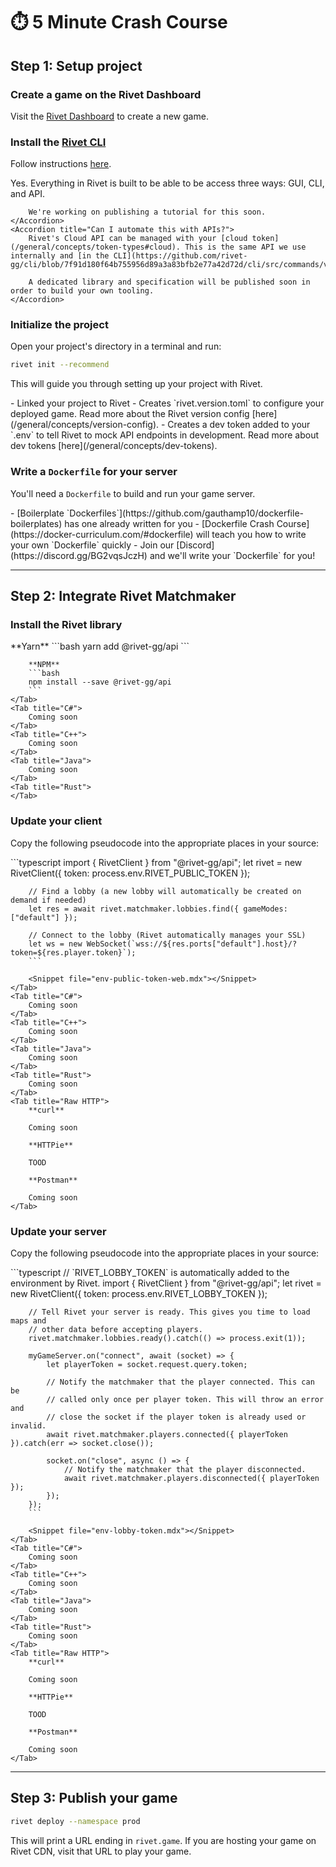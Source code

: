 # ⏱️ 5 Minute Crash Course

<Snippet file='beta-signup.mdx' />

<TutorialVideo src='https://www.youtube-nocookie.com/embed/pBE7s-PK0j0' />

## Step 1: Setup project

### Create a game on the Rivet Dashboard

Visit the [Rivet Dashboard](https://hub.rivet.gg/developer/dashboard) to create a new game.

### Install the [Rivet CLI](https://github.com/rivet-gg/cli)

Follow instructions [here](https://github.com/rivet-gg/cli#installing).

<AccordionGroup>
	<Accordion title="Can I do this with just a GUI?">
		Yes. Everything in Rivet is built to be able to be access three ways: GUI, CLI, and API.

    	We're working on publishing a tutorial for this soon.
    </Accordion>
    <Accordion title="Can I automate this with APIs?">
    	Rivet's Cloud API can be managed with your [cloud token](/general/concepts/token-types#cloud). This is the same API we use internally and [in the CLI](https://github.com/rivet-gg/cli/blob/7f91d180f64b755956d89a3a83bfb2e77a42d72d/cli/src/commands/version.rs#L368).

    	A dedicated library and specification will be published soon in order to build your own tooling.
    </Accordion>

</AccordionGroup>

### Initialize the project

Open your project's directory in a terminal and run:

```bash
rivet init --recommend
```

This will guide you through setting up your project with Rivet.

<Accordion title='What does this do?'>
  - Linked your project to Rivet - Creates `rivet.version.toml` to configure your deployed game. Read more
  about the Rivet version config [here](/general/concepts/version-config). - Creates a dev token added to your
  `.env` to tell Rivet to mock API endpoints in development. Read more about dev tokens
  [here](/general/concepts/dev-tokens).
</Accordion>

### Write a `Dockerfile` for your server

You'll need a `Dockerfile` to build and run your game server.

<Accordion title='Unfamiliar with Dockerfiles?'>
  - [Boilerplate `Dockerfiles`](https://github.com/gauthamp10/dockerfile-boilerplates) has one already written
  for you - [Dockerfile Crash Course](https://docker-curriculum.com/#dockerfile) will teach you how to write
  your own `Dockerfile` quickly - Join our [Discord](https://discord.gg/BG2vqsJczH) and we'll write your
  `Dockerfile` for you!
</Accordion>

---

## Step 2: Integrate Rivet Matchmaker

### Install the Rivet library

<Tabs>
	<Tab title="TypeScript">
		**Yarn**
		```bash
		yarn add @rivet-gg/api
		```

    	**NPM**
    	```bash
    	npm install --save @rivet-gg/api
    	```
    </Tab>
    <Tab title="C#">
    	Coming soon
    </Tab>
    <Tab title="C++">
    	Coming soon
    </Tab>
    <Tab title="Java">
    	Coming soon
    </Tab>
    <Tab title="Rust">
    </Tab>

</Tabs>

### Update your client

Copy the following pseudocode into the appropriate places in your source:

<Tabs>
	<Tab title="TypeScript">
		```typescript
		import { RivetClient } from "@rivet-gg/api";
		let rivet = new RivetClient({ token: process.env.RIVET_PUBLIC_TOKEN });

    	// Find a lobby (a new lobby will automatically be created on demand if needed)
    	let res = await rivet.matchmaker.lobbies.find({ gameModes: ["default"] });

    	// Connect to the lobby (Rivet automatically manages your SSL)
    	let ws = new WebSocket(`wss://${res.ports["default"].host}/?token=${res.player.token}`);
    	```

    	<Snippet file="env-public-token-web.mdx"></Snippet>
    </Tab>
    <Tab title="C#">
    	Coming soon
    </Tab>
    <Tab title="C++">
    	Coming soon
    </Tab>
    <Tab title="Java">
    	Coming soon
    </Tab>
    <Tab title="Rust">
    	Coming soon
    </Tab>
    <Tab title="Raw HTTP">
    	**curl**

    	Coming soon

    	**HTTPie**

    	TOOD

    	**Postman**

    	Coming soon
    </Tab>

</Tabs>

### Update your server

Copy the following pseudocode into the appropriate places in your source:

<Tabs>
	<Tab title="TypeScript">
		```typescript
		// `RIVET_LOBBY_TOKEN` is automatically added to the environment by Rivet.
		import { RivetClient } from "@rivet-gg/api";
		let rivet = new RivetClient({ token: process.env.RIVET_LOBBY_TOKEN });

    	// Tell Rivet your server is ready. This gives you time to load maps and
    	// other data before accepting players.
    	rivet.matchmaker.lobbies.ready().catch(() => process.exit(1));

    	myGameServer.on("connect", await (socket) => {
    		let playerToken = socket.request.query.token;

    		// Notify the matchmaker that the player connected. This can be
    		// called only once per player token. This will throw an error and
    		// close the socket if the player token is already used or invalid.
    		await rivet.matchmaker.players.connected({ playerToken }).catch(err => socket.close());

    		socket.on("close", async () => {
    			// Notify the matchmaker that the player disconnected.
    			await rivet.matchmaker.players.disconnected({ playerToken });
    		});
    	});
    	```

    	<Snippet file="env-lobby-token.mdx"></Snippet>
    </Tab>
    <Tab title="C#">
    	Coming soon
    </Tab>
    <Tab title="C++">
    	Coming soon
    </Tab>
    <Tab title="Java">
    	Coming soon
    </Tab>
    <Tab title="Rust">
    	Coming soon
    </Tab>
    <Tab title="Raw HTTP">
    	**curl**

    	Coming soon

    	**HTTPie**

    	TOOD

    	**Postman**

    	Coming soon
    </Tab>

</Tabs>

---

## Step 3: Publish your game

```bash
rivet deploy --namespace prod
```

This will print a URL ending in `rivet.game`. If you are hosting your game on Rivet CDN, visit that URL to play your game.
